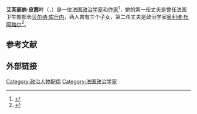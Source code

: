 {{Infobox scientist
| name              = Évelyne Pisier
| image             =
| image_upright     =
| alt               =
| caption           =
| birth_name        =
| birth_date        =
| birth_place       =
| death_date        =
| death_place       =
| nationality       = [[法国人|法国人]]
| fields            = [[政治学|政治学]]
| workplaces        = {{ubl|[[Instituts_d'études_politiques|Instituts d'études politiques]]|[[巴黎第一大学|巴黎第一大学]]}}
| alma_mater        = {{ubl|[[巴黎第二大学|巴黎第二大学]]}}
| doctoral_advisor  = Georges Lavau
| doctoral_students =
| known_for         =
| awards            = [[法國榮譽軍團勳章|法國榮譽軍團勳章]]<br>[[藝術與文學勳章|藝術與文學勳章]]
}}
'''艾芙丽纳·皮茜叶'''（{{lang-fr|Évelyne Pisier}}，{{bd|1941年|10月18日|2017年|2月9日}}）是一位法国[[政治学家|政治学家]]和[[作家|作家]]<ref name=lemonde>{{cite web|url=https://www.lemonde.fr/disparitions/article/2017/02/11/mort-d-evelyne-pisier-figure-intellectuelle-de-gauche_5078332_3382.html |title=Mort d’Evelyne Pisier, figure intellectuelle de gauche |work=[[Le_Monde|Le Monde]] |date=11 February 2017 |access-date=13 February 2020}}</ref>，她的第一任丈夫是曾任法国卫生部部长[[贝尔纳·库什内|贝尔纳·库什内]]，两人育有三个子女，第二任丈夫是政治学家[[奥利维·杜阿梅尔|奥利维·杜阿梅尔]]<ref name = liberation>{{cite news |first=Pascale |last=Nivelle |title=« Un instant d'abandon » |work=[[Libération|Libération]] |date=5 January 2005 |url=http://www.liberation.fr/portrait/2005/01/05/un-instant-d-abandon_505139 |language=fr |access-date=13 February 2020}}</ref>。

== 参考文献 ==
{{reflist|2}}

== 外部链接 ==
{{authority control}}
{{DEFAULTSORT:Pisier, Évelyne}}

[[Category:政治人物配偶|Category:政治人物配偶]]
[[Category:法国政治学家|Category:法国政治学家]]